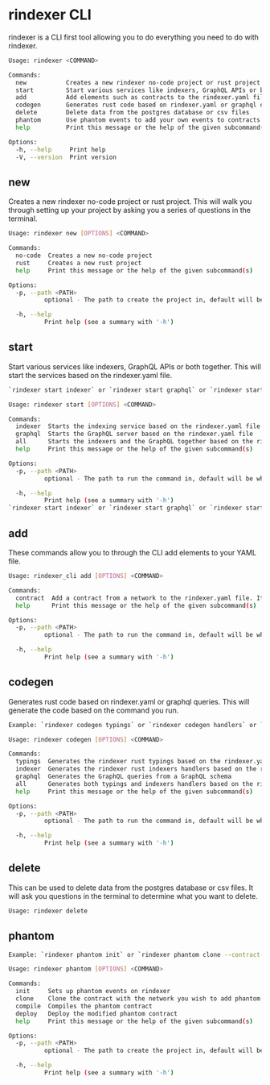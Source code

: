 # rindexer CLI

rindexer is a CLI first tool allowing you to do everything you need to do with rindexer.

```bash
Usage: rindexer <COMMAND>

Commands:
  new           Creates a new rindexer no-code project or rust project
  start         Start various services like indexers, GraphQL APIs or both together
  add           Add elements such as contracts to the rindexer.yaml file
  codegen       Generates rust code based on rindexer.yaml or graphql queries
  delete        Delete data from the postgres database or csv files
  phantom       Use phantom events to add your own events to contracts
  help          Print this message or the help of the given subcommand(s)

Options:
  -h, --help     Print help
  -V, --version  Print version
```

## new 

Creates a new rindexer no-code project or rust project. This will walk you through setting up your project by asking
you a series of questions in the terminal.

```bash
Usage: rindexer new [OPTIONS] <COMMAND>

Commands:
  no-code  Creates a new no-code project
  rust     Creates a new rust project
  help     Print this message or the help of the given subcommand(s)

Options:
  -p, --path <PATH>
          optional - The path to create the project in, default will be where the command is run

  -h, --help
          Print help (see a summary with '-h')
```

## start

Start various services like indexers, GraphQL APIs or both together. This will start the services based on the rindexer.yaml file.

```bash
`rindexer start indexer` or `rindexer start graphql` or `rindexer start all`

Usage: rindexer start [OPTIONS] <COMMAND>

Commands:
  indexer  Starts the indexing service based on the rindexer.yaml file
  graphql  Starts the GraphQL server based on the rindexer.yaml file
  all      Starts the indexers and the GraphQL together based on the rindexer.yaml file
  help     Print this message or the help of the given subcommand(s)

Options:
  -p, --path <PATH>
          optional - The path to run the command in, default will be where the command is run

  -h, --help
          Print help (see a summary with '-h')
`rindexer start indexer` or `rindexer start graphql` or `rindexer start all`
```

## add

These commands allow you to through the CLI add elements to your YAML file.

```bash
Usage: rindexer_cli add [OPTIONS] <COMMAND>

Commands:
  contract  Add a contract from a network to the rindexer.yaml file. It will download the ABI and add it to the abis folder and map it in the yaml file.
  help      Print this message or the help of the given subcommand(s)

Options:
  -p, --path <PATH>
          optional - The path to run the command in, default will be where the command is run

  -h, --help
          Print help (see a summary with '-h')
```

## codegen

Generates rust code based on rindexer.yaml or graphql queries. This will generate the code based on the command you run.

```bash
Example: `rindexer codegen typings` or `rindexer codegen handlers` or `rindexer codegen graphql --endpoint=graphql_api` or `rindexer codegen rust-all`

Usage: rindexer codegen [OPTIONS] <COMMAND>

Commands:
  typings  Generates the rindexer rust typings based on the rindexer.yaml file
  indexer  Generates the rindexer rust indexers handlers based on the rindexer.yaml file
  graphql  Generates the GraphQL queries from a GraphQL schema
  all      Generates both typings and indexers handlers based on the rindexer.yaml file
  help     Print this message or the help of the given subcommand(s)

Options:
  -p, --path <PATH>
          optional - The path to run the command in, default will be where the command is run

  -h, --help
          Print help (see a summary with '-h')
```

## delete

This can be used to delete data from the postgres database or csv files.
It will ask you questions in the terminal to determine what you want to delete.

```bash
Usage: rindexer delete
```

## phantom

```bash
Example: `rindexer phantom init` or `rindexer phantom clone --contract-name <CONTRACT_NAME> --network <NETWORK>` or `rindexer phantom compile --contract-name <CONTRACT_NAME> --network <NETWORK>` or `rindexer phantom deploy --contract-name <CONTRACT_NAME> --network <NETWORK>`

Usage: rindexer phantom [OPTIONS] <COMMAND>

Commands:
  init     Sets up phantom events on rindexer
  clone    Clone the contract with the network you wish to add phantom events to
  compile  Compiles the phantom contract
  deploy   Deploy the modified phantom contract
  help     Print this message or the help of the given subcommand(s)

Options:
  -p, --path <PATH>
          optional - The path to create the project in, default will be where the command is run

  -h, --help
          Print help (see a summary with '-h')
```
